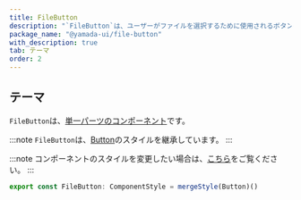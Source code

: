 ```yaml
---
title: FileButton
description: "`FileButton`は、ユーザーがファイルを選択するために使用されるボタンのコンポーネントです。"
package_name: "@yamada-ui/file-button"
with_description: true
tab: テーマ
order: 2
---
```


## テーマ

`FileButton`は、[単一パーツのコンポーネント](/styled-system/theming/component-styles#単一パーツのコンポーネント)です。

:::note
`FileButton`は、[Button](/components/forms/button)のスタイルを継承しています。
:::

:::note
コンポーネントのスタイルを変更したい場合は、[こちら](/styled-system/theming/customize-theme#コンポーネントのスタイルを変更する)をご覧ください。
:::

```ts
export const FileButton: ComponentStyle = mergeStyle(Button)()
```
